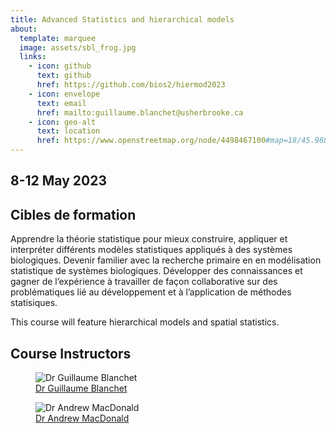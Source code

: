 ```yaml
---
title: Advanced Statistics and hierarchical models
about:
  template: marquee
  image: assets/sbl_frog.jpg
  links:
    - icon: github
      text: github
      href: https://github.com/bios2/hiermod2023
    - icon: envelope
      text: email
      href: mailto:guillaume.blanchet@usherbrooke.ca
    - icon: geo-alt
      text: location
      href: https://www.openstreetmap.org/node/4498467100#map=18/45.98824/-74.00468
---
```


## 8-12 May 2023

## Cibles de formation

Apprendre la théorie statistique pour mieux construire, appliquer et interpréter différents modèles statistiques appliqués à des systèmes biologiques. Devenir familier avec la recherche primaire en en modélisation statistique de systèmes biologiques. Développer des connaissances et gagner de l'expérience à travailler de façon collaborative sur des problématiques lié au développement et à l'application de méthodes statisiques.

This course will feature hierarchical models and spatial statistics.

## Course Instructors


::: {layout-ncol=2}
![[Dr Guillaume 
Blanchet](https://www.usherbrooke.ca/biologie/nous-joindre/personnel/corps-professoral/ecologie-terrestre/guillaume-blanchet)](https://www.usherbrooke.ca/biologie/fileadmin/sites/biologie/images/Personnel/Blanchet_Guillaume_resize.jpg)

![[Dr Andrew MacDonald](aammd.github.io)](https://aammd.github.io/for_website.png)
:::